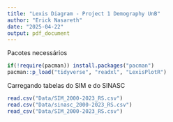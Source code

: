```yaml
---
title: "Lexis Diagram - Project 1 Demography UnB"
author: "Erick Nasareth"
date: "2025-04-22"
output: pdf_document
---
```


Pacotes necessários
```r
if(!require(pacman)) install.packages("pacman")
pacman::p_load("tidyverse", "readxl", "LexisPlotR")
```

Carregando tabelas do SIM e do SINASC

```r
read.csv("Data/SIM_2000-2023_RS.csv")
read.csv("Data/sinasc_2000-2023_RS.csv")
read_csv("Data/SIM_2000-2023_RS.csv")
```

